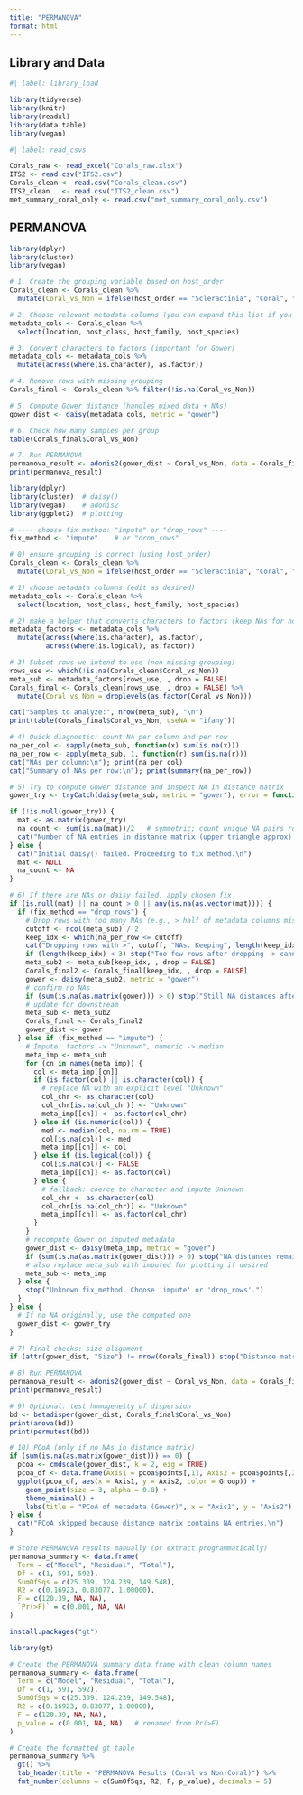 ```yaml
---
title: "PERMANOVA"
format: html
---
```


## Library and Data

```r
#| label: library_load

library(tidyverse)
library(knitr)
library(readxl)
library(data.table)
library(vegan)
```

```r
#| label: read_csvs

Corals_raw <- read_excel("Corals_raw.xlsx")
ITS2 <- read.csv("ITS2.csv")
Corals_clean <- read.csv("Corals_clean.csv")
ITS2_clean   <- read.csv("ITS2_clean.csv")
met_summary_coral_only <- read.csv("met_summary_coral_only.csv")
```

## PERMANOVA

```r
library(dplyr)
library(cluster)
library(vegan)

# 1. Create the grouping variable based on host_order
Corals_clean <- Corals_clean %>%
  mutate(Coral_vs_Non = ifelse(host_order == "Scleractinia", "Coral", "Non-Coral"))

# 2. Choose relevant metadata columns (you can expand this list if you want)
metadata_cols <- Corals_clean %>%
  select(location, host_class, host_family, host_species)

# 3. Convert characters to factors (important for Gower)
metadata_cols <- metadata_cols %>%
  mutate(across(where(is.character), as.factor))

# 4. Remove rows with missing grouping
Corals_final <- Corals_clean %>% filter(!is.na(Coral_vs_Non))

# 5. Compute Gower distance (handles mixed data + NAs)
gower_dist <- daisy(metadata_cols, metric = "gower")

# 6. Check how many samples per group
table(Corals_final$Coral_vs_Non)

# 7. Run PERMANOVA
permanova_result <- adonis2(gower_dist ~ Coral_vs_Non, data = Corals_final, permutations = 999)
print(permanova_result)

```

```r
library(dplyr)
library(cluster)  # daisy()
library(vegan)    # adonis2
library(ggplot2)  # plotting

# ---- choose fix method: "impute" or "drop_rows" ----
fix_method <- "impute"    # or "drop_rows"

# 0) ensure grouping is correct (using host_order)
Corals_clean <- Corals_clean %>%
  mutate(Coral_vs_Non = ifelse(host_order == "Scleractinia", "Coral", "Non-Coral"))

# 1) choose metadata columns (edit as desired)
metadata_cols <- Corals_clean %>%
  select(location, host_class, host_family, host_species)

# 2) make a helper that converts characters to factors (keep NAs for now)
metadata_factors <- metadata_cols %>%
  mutate(across(where(is.character), as.factor),
         across(where(is.logical), as.factor))

# 3) Subset rows we intend to use (non-missing grouping)
rows_use <- which(!is.na(Corals_clean$Coral_vs_Non))
meta_sub <- metadata_factors[rows_use, , drop = FALSE]
Corals_final <- Corals_clean[rows_use, , drop = FALSE] %>%
  mutate(Coral_vs_Non = droplevels(as.factor(Coral_vs_Non)))

cat("Samples to analyze:", nrow(meta_sub), "\n")
print(table(Corals_final$Coral_vs_Non, useNA = "ifany"))

# 4) Quick diagnostic: count NA per column and per row
na_per_col <- sapply(meta_sub, function(x) sum(is.na(x)))
na_per_row <- apply(meta_sub, 1, function(r) sum(is.na(r)))
cat("NAs per column:\n"); print(na_per_col)
cat("Summary of NAs per row:\n"); print(summary(na_per_row))

# 5) Try to compute Gower distance and inspect NA in distance matrix
gower_try <- tryCatch(daisy(meta_sub, metric = "gower"), error = function(e) { message("daisy error: ", e$message); NULL })

if (!is.null(gower_try)) {
  mat <- as.matrix(gower_try)
  na_count <- sum(is.na(mat))/2   # symmetric; count unique NA pairs roughly
  cat("Number of NA entries in distance matrix (upper triangle approx):", na_count, "\n")
} else {
  cat("Initial daisy() failed. Proceeding to fix method.\n")
  mat <- NULL
  na_count <- NA
}

# 6) If there are NAs or daisy failed, apply chosen fix
if (is.null(mat) || na_count > 0 || any(is.na(as.vector(mat)))) {
  if (fix_method == "drop_rows") {
    # Drop rows with too many NAs (e.g., > half of metadata columns missing)
    cutoff <- ncol(meta_sub) / 2
    keep_idx <- which(na_per_row <= cutoff)
    cat("Dropping rows with >", cutoff, "NAs. Keeping", length(keep_idx), "rows.\n")
    if (length(keep_idx) < 3) stop("Too few rows after dropping -> cannot run PERMANOVA/PCoA.")
    meta_sub2 <- meta_sub[keep_idx, , drop = FALSE]
    Corals_final2 <- Corals_final[keep_idx, , drop = FALSE]
    gower <- daisy(meta_sub2, metric = "gower")
    # confirm no NAs
    if (sum(is.na(as.matrix(gower))) > 0) stop("Still NA distances after dropping rows.")
    # update for downstream
    meta_sub <- meta_sub2
    Corals_final <- Corals_final2
    gower_dist <- gower
  } else if (fix_method == "impute") {
    # Impute: factors -> "Unknown", numeric -> median
    meta_imp <- meta_sub
    for (cn in names(meta_imp)) {
      col <- meta_imp[[cn]]
      if (is.factor(col) || is.character(col)) {
        # replace NA with an explicit level "Unknown"
        col_chr <- as.character(col)
        col_chr[is.na(col_chr)] <- "Unknown"
        meta_imp[[cn]] <- as.factor(col_chr)
      } else if (is.numeric(col)) {
        med <- median(col, na.rm = TRUE)
        col[is.na(col)] <- med
        meta_imp[[cn]] <- col
      } else if (is.logical(col)) {
        col[is.na(col)] <- FALSE
        meta_imp[[cn]] <- as.factor(col)
      } else {
        # fallback: coerce to character and impute Unknown
        col_chr <- as.character(col)
        col_chr[is.na(col_chr)] <- "Unknown"
        meta_imp[[cn]] <- as.factor(col_chr)
      }
    }
    # recompute Gower on imputed metadata
    gower_dist <- daisy(meta_imp, metric = "gower")
    if (sum(is.na(as.matrix(gower_dist))) > 0) stop("NA distances remain after imputation.")
    # also replace meta_sub with imputed for plotting if desired
    meta_sub <- meta_imp
  } else {
    stop("Unknown fix_method. Choose 'impute' or 'drop_rows'.")
  }
} else {
  # If no NA originally, use the computed one
  gower_dist <- gower_try
}

# 7) Final checks: size alignment
if (attr(gower_dist, "Size") != nrow(Corals_final)) stop("Distance matrix size mismatch vs Corals_final rows. Abort.")

# 8) Run PERMANOVA
permanova_result <- adonis2(gower_dist ~ Coral_vs_Non, data = Corals_final, permutations = 999)
print(permanova_result)

# 9) Optional: test homogeneity of dispersion
bd <- betadisper(gower_dist, Corals_final$Coral_vs_Non)
print(anova(bd))
print(permutest(bd))

# 10) PCoA (only if no NAs in distance matrix)
if (sum(is.na(as.matrix(gower_dist))) == 0) {
  pcoa <- cmdscale(gower_dist, k = 2, eig = TRUE)
  pcoa_df <- data.frame(Axis1 = pcoa$points[,1], Axis2 = pcoa$points[,2], Group = Corals_final$Coral_vs_Non)
  ggplot(pcoa_df, aes(x = Axis1, y = Axis2, color = Group)) +
    geom_point(size = 3, alpha = 0.8) +
    theme_minimal() +
    labs(title = "PCoA of metadata (Gower)", x = "Axis1", y = "Axis2")
} else {
  cat("PCoA skipped because distance matrix contains NA entries.\n")
}

```

```r
# Store PERMANOVA results manually (or extract programmatically)
permanova_summary <- data.frame(
  Term = c("Model", "Residual", "Total"),
  Df = c(1, 591, 592),
  SumOfSqs = c(25.309, 124.239, 149.548),
  R2 = c(0.16923, 0.83077, 1.00000),
  F = c(120.39, NA, NA),
  `Pr(>F)` = c(0.001, NA, NA)
)
```

```r
install.packages("gt")
```

```r

library(gt)

# Create the PERMANOVA summary data frame with clean column names
permanova_summary <- data.frame(
  Term = c("Model", "Residual", "Total"),
  Df = c(1, 591, 592),
  SumOfSqs = c(25.309, 124.239, 149.548),
  R2 = c(0.16923, 0.83077, 1.00000),
  F = c(120.39, NA, NA),
  p_value = c(0.001, NA, NA)   # renamed from Pr(>F)
)

# Create the formatted gt table
permanova_summary %>%
  gt() %>%
  tab_header(title = "PERMANOVA Results (Coral vs Non-Coral)") %>%
  fmt_number(columns = c(SumOfSqs, R2, F, p_value), decimals = 5)

```
